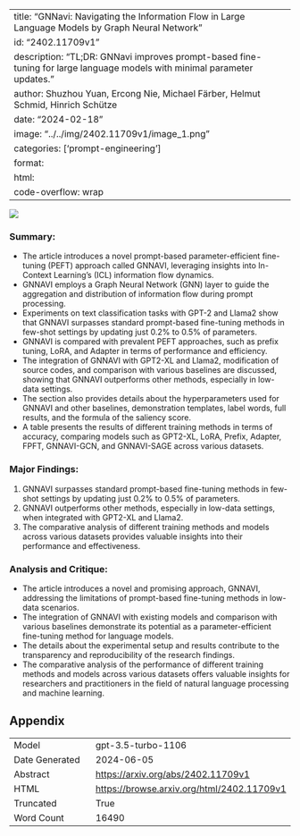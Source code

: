 
---
title: "GNNavi: Navigating the Information Flow in Large Language Models by Graph Neural Network"
id: "2402.11709v1"
description: "TL;DR: GNNavi improves prompt-based fine-tuning for large language models with minimal parameter updates."
author: Shuzhou Yuan, Ercong Nie, Michael Färber, Helmut Schmid, Hinrich Schütze
date: "2024-02-18"
image: "../../img/2402.11709v1/image_1.png"
categories: ['prompt-engineering']
format:
  html:
    code-overflow: wrap
---

![](../../img/2402.11709v1/image_1.png)

### Summary:
- The article introduces a novel prompt-based parameter-efficient fine-tuning (PEFT) approach called GNNAVI, leveraging insights into In-Context Learning's (ICL) information flow dynamics.
- GNNAVI employs a Graph Neural Network (GNN) layer to guide the aggregation and distribution of information flow during prompt processing.
- Experiments on text classification tasks with GPT-2 and Llama2 show that GNNAVI surpasses standard prompt-based fine-tuning methods in few-shot settings by updating just 0.2% to 0.5% of parameters.
- GNNAVI is compared with prevalent PEFT approaches, such as prefix tuning, LoRA, and Adapter in terms of performance and efficiency.
- The integration of GNNAVI with GPT2-XL and Llama2, modification of source codes, and comparison with various baselines are discussed, showing that GNNAVI outperforms other methods, especially in low-data settings.
- The section also provides details about the hyperparameters used for GNNAVI and other baselines, demonstration templates, label words, full results, and the formula of the saliency score.
- A table presents the results of different training methods in terms of accuracy, comparing models such as GPT2-XL, LoRA, Prefix, Adapter, FPFT, GNNAVI-GCN, and GNNAVI-SAGE across various datasets.

### Major Findings:
1. GNNAVI surpasses standard prompt-based fine-tuning methods in few-shot settings by updating just 0.2% to 0.5% of parameters.
2. GNNAVI outperforms other methods, especially in low-data settings, when integrated with GPT2-XL and Llama2.
3. The comparative analysis of different training methods and models across various datasets provides valuable insights into their performance and effectiveness.

### Analysis and Critique:
- The article introduces a novel and promising approach, GNNAVI, addressing the limitations of prompt-based fine-tuning methods in low-data scenarios.
- The integration of GNNAVI with existing models and comparison with various baselines demonstrate its potential as a parameter-efficient fine-tuning method for language models.
- The details about the experimental setup and results contribute to the transparency and reproducibility of the research findings.
- The comparative analysis of the performance of different training methods and models across various datasets offers valuable insights for researchers and practitioners in the field of natural language processing and machine learning.

## Appendix

|          |          |
|----------|----------|
| Model     | gpt-3.5-turbo-1106       |
| Date Generated     | 2024-06-05       |
| Abstract | [https://arxiv.org/abs/2402.11709v1](https://arxiv.org/abs/2402.11709v1)        |
| HTML     | [https://browse.arxiv.org/html/2402.11709v1](https://browse.arxiv.org/html/2402.11709v1)       |
| Truncated       | True       |
| Word Count       | 16490       |
